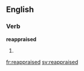 ==English==

===Verb===
'''reappraised'''

# {{present participle of|reappraise}}

[[fr:reappraised]]
[[sv:reappraised]]